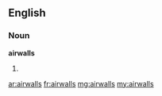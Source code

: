 ==English==

===Noun===
'''airwalls'''

# {{plural of|[[airwall]]}}

[[ar:airwalls]]
[[fr:airwalls]]
[[mg:airwalls]]
[[my:airwalls]]